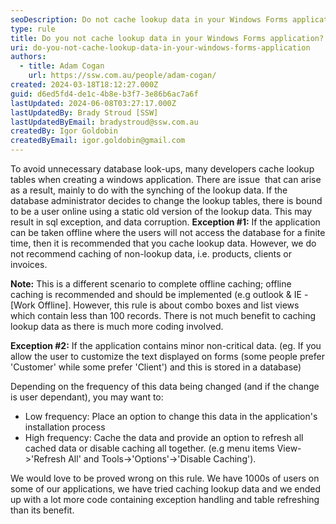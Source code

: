 ```yaml
---
seoDescription: Do not cache lookup data in your Windows Forms application to avoid unnecessary database look-ups and minimize potential issues with synchronizing data.
type: rule
title: Do you not cache lookup data in your Windows Forms application?
uri: do-you-not-cache-lookup-data-in-your-windows-forms-application
authors:
  - title: Adam Cogan
    url: https://ssw.com.au/people/adam-cogan/
created: 2024-03-18T18:12:27.000Z
guid: d6ed5fd4-de1c-4b8e-b3f7-3e86b6ac7a6f
lastUpdated: 2024-06-08T03:27:17.000Z
lastUpdatedBy: Brady Stroud [SSW]
lastUpdatedByEmail: bradystroud@ssw.com.au
createdBy: Igor Goldobin
createdByEmail: igor.goldobin@gmail.com
---
```


To avoid unnecessary database look-ups, many developers cache lookup tables when creating a windows application. There are issue  that can arise as a result, mainly to do with the synching of the lookup data. If the database administrator decides to change the lookup tables, there is bound to be a user online using a static old version of the lookup data. This may result in sql exception, and data corruption.
**Exception #1:** If the application can be taken offline where the users will not access the database for a finite time, then it is recommended that you cache lookup data. However, we do not recommend caching of non-lookup data, i.e. products, clients or invoices.

**Note:** This is a different scenario to complete offline caching; offline caching is recommended and should be implemented (e.g outlook & IE - [Work Offline].
However, this rule is about combo boxes and list views which contain less than 100 records. There is not much benefit to caching lookup data as there is much more coding involved.

**Exception #2:** If the application contains minor non-critical data. (eg. If you allow the user to customize the text displayed on forms (some people prefer 'Customer' while some prefer 'Client') and this is stored in a database)

Depending on the frequency of this data being changed (and if the change is user dependant), you may want to:

- Low frequency: Place an option to change this data in the application's installation process
- High frequency: Cache the data and provide an option to refresh all cached data or disable caching all together. (e.g menu items View-&gt;'Refresh All' and Tools-&gt;'Options'-&gt;'Disable Caching').

We would love to be proved wrong on this rule. We have 1000s of users on some of our applications, we have tried caching lookup data and we ended up with a lot more code containing exception handling and table refreshing than its benefit.
